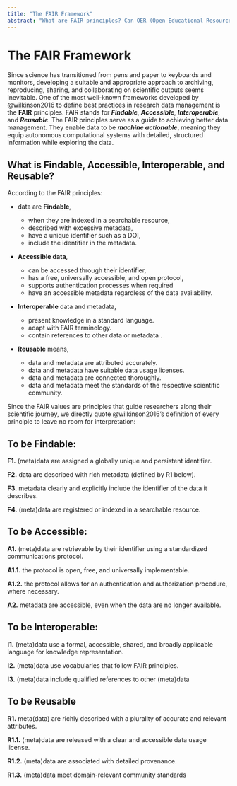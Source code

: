 ```yaml
---
title: "The FAIR Framework"
abstract: "What are FAIR principles? Can OER (Open Educational Resources) be FAIR?"
---
```


# The FAIR Framework

Since science has transitioned from pens and paper to keyboards and monitors, developing a suitable and appropriate approach to archiving, reproducing, sharing, and collaborating on scientific outputs seems inevitable. One of the most well-known frameworks developed by @wilkinson2016 to define best practices in research data management is the **FAIR** principles. FAIR stands for ***Findable***, ***Accessible***, ***Interoperable***, and ***Reusable***. The FAIR principles serve as a guide to achieving better data management. They enable data to be ***machine actionable***, meaning they equip autonomous computational systems with detailed, structured information while exploring the data.

## What is Findable, Accessible, Interoperable, and Reusable?


According to the FAIR principles:

* data are **Findable**,

  +   when they are indexed in a searchable resource,
  +   described with excessive metadata,
  +   have a unique identifier such as a DOI,
  +   include the identifier in the metadata.


* **Accessible data**,
  +   can be accessed through their identifier,
  +   has a free, universally accessible, and open protocol,
  +   supports authentication processes when required
  +   have an accessible metadata regardless of the data availability.


* **Interoperable** data and metadata,
  +   present knowledge in a standard language.
  +   adapt with FAIR terminology.
  +   contain references to other data or metadata .


* **Reusable** means,
  + data and metadata are attributed accurately.
  + data and metadata have suitable data usage licenses.
  + data and metadata are connected thoroughly.
  + data and metadata meet the standards of the respective scientific community.




Since the FAIR values are principles that guide researchers along their scientific journey, we directly quote @wilkinson2016's definition of every principle to leave no room for interpretation:

::: {.callout-tip collapse=true}
## To be Findable:

**F1.** (meta)data are assigned a globally unique and persistent identifier.

**F2.** data are described with rich metadata (defined by R1 below).

**F3.** metadata clearly and explicitly include the identifier of the data it describes.

**F4.** (meta)data are registered or indexed in a searchable resource.
:::

::: {.callout-tip collapse=true}
## To be Accessible:

**A1.** (meta)data are retrievable by their identifier using a standardized communications protocol.

**A1.1.** the protocol is open, free, and universally implementable.

**A1.2.** the protocol allows for an authentication and authorization procedure, where necessary.

**A2.** metadata are accessible, even when the data are no longer available.
:::

::: {.callout-tip collapse=true}
## To be Interoperable:

**I1.** (meta)data use a formal, accessible, shared, and broadly applicable language for knowledge representation.

**I2.** (meta)data use vocabularies that follow FAIR principles.

**I3.** (meta)data include qualified references to other (meta)data
:::

::: {.callout-tip collapse=true}

## To be Reusable

**R1.** meta(data) are richly described with a plurality of accurate and relevant attributes.

**R1.1.** (meta)data are released with a clear and accessible data usage license.

**R1.2.** (meta)data are associated with detailed provenance.

**R1.3.** (meta)data meet domain-relevant community standards
:::
